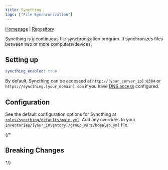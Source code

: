 ```yaml
---
title: Syncthing
tags: ["File Synchronization"]
---
```



[Homepage](https://syncthing.net/) |
[Repository](https://github.com/syncthing/syncthing)

<Tags tags={frontmatter.tags} />

Syncthing is a continuous file synchronization program. It synchronizes files between two or more computers/devices.

## Setting up

```yaml title="inventories/homelab/group_vars/homelab.yml"
syncthing_enabled: true
```

By default, Syncthing can be accessed at `http://[your_server_ip]:8384` or `https://syncthing.[your_domain].com` if you have [DNS access](../guides/dns-access) configured.

## Configuration

See the default configuration options for Syncthing at [`roles/syncthing/defaults/main.yml`](https://github.com/Dylancyclone/ansible-homelab-orchestration/blob/main/roles/syncthing/defaults/main.yml).
Add any overrides to your `inventories/[your_inventory]/group_vars/homelab.yml` file.

{/* 

## Breaking Changes

*/}